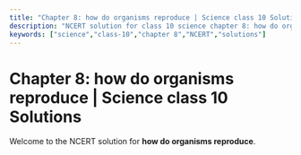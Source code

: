 ```yaml
---
title: "Chapter 8: how do organisms reproduce | Science class 10 Solutions"
description: "NCERT solution for class 10 science chapter 8: how do organisms reproduce."
keywords: ["science","class-10","chapter 8","NCERT","solutions"]
---
```


# Chapter 8: how do organisms reproduce | Science class 10 Solutions

Welcome to the NCERT solution for **how do organisms reproduce**.
